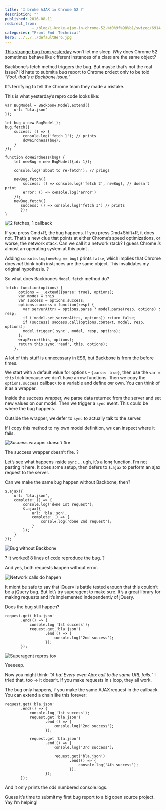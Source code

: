 ```yaml
---
title: 'I broke AJAX in Chrome 52 ?'
description: ""
published: 2016-08-11
redirect_from: 
            - /blog/i-broke-ajax-in-chrome-52-%f0%9f%98%b1/swizec/6914
categories: "Front End, Technical"
hero: ../../../defaultHero.jpg
---
```

[This strange bug from yesterday](https://swizec.com/blog/js-object-optimization-bug-in-chrome-52/swizec/6908) won’t let me sleep. _Why_ does Chrome 52 sometimes behave like different instances of a class are the same object?

Backbone’s fetch method triggers the bug. But maybe that’s not the real issue? I’d hate to submit a bug report to Chrome project only to be told _“Fool, that’s a Backbone issue.”_

It’s terrifying to tell the Chrome team they made a mistake.

This is what yesterday’s repro code looks like:

```
var BugModel = Backbone.Model.extend({
    url: "bla.json"
});

let bug = new BugModel();
bug.fetch({
    success: () => {
        console.log('fetch 1'); // prints
        doWeirdness(bug);
    }
});

function doWeirdness(bug) {
    let newBug = new BugModel({id: 1});

    console.log('about to re-fetch'); // prings

    newBug.fetch({
        success: () => console.log('fetch 2', newBug), // doesn't print
        error: () => console.log('error')
    });
    newBug.fetch({
       success: () => console.log('fetch 3') // prints
       });
}
```

![2 fetches, 1 callback](./img/blog-wp-content-uploads-2016-08-chrome-eats-objects.gif)

If you press Cmd+R, the bug happens. If you press Cmd+Shift+R, it does not. That’s a new clue that points at either Chrome’s speed optimizations, or worse, the network stack. Can we call it a network stack? I guess Chrome _is_ almost an operating system at this point …

Adding `console.log(newBug == bug)` prints `false`, which implies that Chrome does _not_ think both instances are the same object. This invalidates my original hypothesis. ?

So what does Backbone’s `Model.fetch` method do?

```
fetch: function(options) {
      options = _.extend({parse: true}, options);
      var model = this;
      var success = options.success;
      options.success = function(resp) {
        var serverAttrs = options.parse ? model.parse(resp, options) : resp;
        if (!model.set(serverAttrs, options)) return false;
        if (success) success.call(options.context, model, resp, options);
        model.trigger('sync', model, resp, options);
      };
      wrapError(this, options);
      return this.sync('read', this, options);
    },
```

A lot of this stuff is unnecessary in ES6, but Backbone is from the before times.

We start with a default value for options - `{parse: true}`, then use the `var = this` trick because we don’t have arrow functions. Then we copy the `options.success` callback to a variable and define our own. You can think of it as a wrapper.

Inside the success wrapper, we parse data returned from the server and set new values on our model. Then we trigger a `sync` event. This could be where the bug happens.

Outside the wrapper, we defer to `sync` to actually talk to the server.

If I copy this method to my own model definition, we can inspect where it fails.

![Success wrapper doesn't fire](./img/blog-wp-content-uploads-2016-08-success-wrapper.gif)

The success wrapper doesn’t fire. ?

Let’s see what happens inside `sync` … ugh, it’s a long function. I’m not pasting it here. It does some setup, then defers to `$.ajax` to perform an ajax request to the server.

Can we make the same bug happen without Backbone, then?

```
$.ajax({
    url: 'bla.json',
    complete: () => {
        console.log('done 1st request');
        $.ajax({
            url: 'bla.json',
            complete: () => {
                console.log('done 2nd request');
            }
        });
    }
});
```

![Bug without Backbone](./img/blog-wp-content-uploads-2016-08-purer-bug.gif)

? It worked! 8 lines of code reproduce the bug. ?

And yes, both requests happen without error.

![Network calls do happen](./img/blog-wp-content-uploads-2016-08-bug-network.gif)

It might be safe to say that jQuery is battle tested enough that this couldn’t be a jQuery bug. But let’s try superagent to make sure. It’s a great library for making requests and it’s implemented independently of jQuery.

Does the bug still happen?

```
request.get('bla.json')
       .end(() => {
           console.log('1st success');
           request.get('bla.json')
                  .end(() => {
                      console.log('2nd success');
                  });
       });
```

![Superagent repros too](./img/blog-wp-content-uploads-2016-08-superagent-bug.gif)

Yeeeeep.

Now you might think: _“A-ha! Every even Ajax call to the same URL fails.”_ I tried that, too -> it doesn’t. If you make requests in a loop, they all work.

The bug only happens, if you make the same AJAX request in the callback. You can extend a chain like this forever:

```
request.get('bla.json')
       .end(() => {
           console.log('1st success');
           request.get('bla.json')
                  .end(() => {
                      console.log('2nd success');
                  });

           request.get('bla.json')
                  .end(() => {
                      console.log('3rd success');

                      request.get('bla.json')
                             .end(() => {
                                 console.log('4th success');
                             });
                  });
       });
```

And it only prints the odd numbered console.logs.

Guess it’s time to submit my first bug report to a big open source project. Yay I’m helping!
